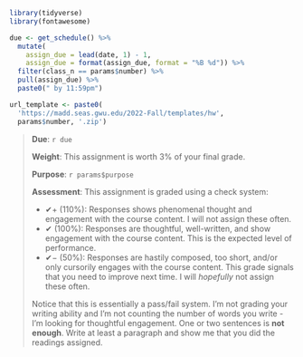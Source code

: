 ```r
library(tidyverse)
library(fontawesome)

due <- get_schedule() %>%
  mutate(
    assign_due = lead(date, 1) - 1,
    assign_due = format(assign_due, format = "%B %d")) %>% 
  filter(class_n == params$number) %>%
  pull(assign_due) %>% 
  paste0(" by 11:59pm")

url_template <- paste0(
  'https://madd.seas.gwu.edu/2022-Fall/templates/hw',
  params$number, '.zip')
```

> **Due**: `r due`
>
> **Weight**: This assignment is worth 3% of your final grade.
>
> **Purpose**: `r params$purpose`
>
> **Assessment**: This assignment is graded using a check system:
>
> - ✔+ (110%): Responses shows phenomenal thought and engagement with the course content. I will not assign these often.
> - ✔ (100%): Responses are thoughtful, well-written, and show engagement with the course content. This is the expected level of performance.
> - ✔− (50%): Responses are hastily composed, too short, and/or only cursorily engages with the course content. This grade signals that you need to improve next time. I will _hopefully_ not assign these often.
>
> Notice that this is essentially a pass/fail system. I'm not grading your writing ability and I'm not counting the number of words you write - I'm looking for thoughtful engagement. One or two sentences is **not enough**. Write at least a paragraph and show me that you did the readings assigned.
